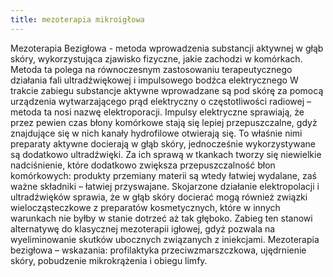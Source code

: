 ---
title: mezoterapia mikroigłowa
---

Mezoterapia Bezigłowa - metoda wprowadzenia substancji aktywnej w głąb skóry,
wykorzystująca zjawisko fizyczne, jakie zachodzi w komórkach. Metoda ta polega na
równoczesnym zastosowaniu terapeutycznego działania fali ultradźwiękowej i
impulsowego bodźca elektrycznego W trakcie zabiegu substancje aktywne wprowadzane
są pod skórę za pomocą urządzenia wytwarzającego prąd elektryczny o częstotliwości
radiowej – metoda ta nosi nazwę elektroporacji. Impulsy elektryczne sprawiają, że
przez pewien czas błony komórkowe stają się lepiej przepuszczalne, gdyż znajdujące
się w nich kanały hydrofilowe otwierają się. To właśnie nimi preparaty aktywne
docierają w głąb skóry, jednocześnie wykorzystywane są dodatkowo ultradźwięki. Za
ich sprawą w tkankach tworzy się niewielkie nadciśnienie, które dodatkowo zwiększa
przepuszczalność błon komórkowych: produkty przemiany materii są wtedy łatwiej
wydalane, zaś ważne składniki – łatwiej przyswajane. Skojarzone działanie
elektropolacji i ultradźwięków sprawia, że w głąb skóry docierać mogą również
związki wielocząsteczkowe z preparatów kosmetycznych, które w innych warunkach nie
byłby w stanie dotrzeć aż tak głęboko. Zabieg ten stanowi alternatywę do
klasycznej mezoterapii igłowej, gdyż pozwala na wyeliminowanie skutków ubocznych
związanych z iniekcjami. Mezoterapia bezigłowa – wskazania: profilaktyka
przeciwzmarszczkowa, ujędrnienie skóry, pobudzenie mikrokrążenia i obiegu limfy.

